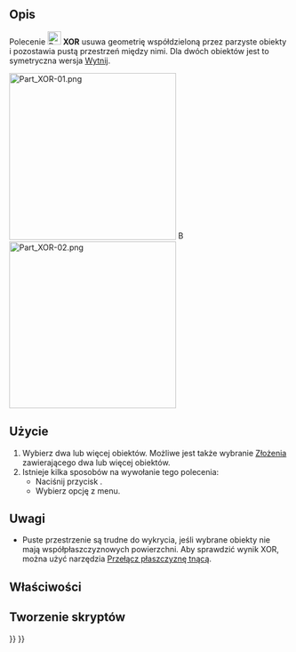 <languages/>

{{Docnav/pl
|[[Part_Slice/pl|Rozbij na kształty złożenia]]
|[[Part_CheckGeometry/pl|Sprawdź geometrię]]
|[[Part_Workbench/pl|środowisko pracy Część]]
|IconL=Part_Slice.svg
|IconR=Part_CheckGeometry.svg
|IconC=Workbench_Part.svg
}}

{{GuiCommand/pl
|Name=Part_XOR
|Name/pl=Część: Logiczny XOR
|MenuLocation=Część → Rozdziel → Logiczny XOR
|Workbenches=[[Part_Workbench/pl|Część]]
|Version=0.17
|SeeAlso=[[Part_BooleanFragments/pl|Fragmentacja funkcją logiczną]], [[Part_Slice/pl|Rozbij na kształty złożenia]], [[Part_CompJoinFeatures/pl|Połącz obiekty]], [[Part_Boolean/pl|Operacje logiczne na bryłach]]}}

<span id="Description"></span>
==Opis==

Polecenie [[Image:Part_XOR.svg|24px]] '''XOR''' usuwa geometrię współdzieloną przez parzyste obiekty i pozostawia pustą przestrzeń między nimi. Dla dwóch obiektów jest to symetryczna wersja [[Part_Cut/pl|Wytnij]].

[[Image:Part_XOR-01.png|300px]] [[Image:Button_right.svg|16px|link=]]
[[Image:Part_XOR-02.png|300px]]
{{Caption|Trzy nakładające się na siebie obiekty → Obiekt wynikowy}}

<span id="Usage"></span>
==Użycie==

# Wybierz dwa lub więcej obiektów. Możliwe jest także wybranie [[Part_Compound/pl|Złożenia]] zawierającego dwa lub więcej obiektów.
# Istnieje kilka sposobów na wywołanie tego polecenia:
#* Naciśnij przycisk {{Button|[[Image:Part_XOR.svg|16px]] [[Part_XOR/pl|Logiczny XOR]]}}.
#* Wybierz opcję {{MenuCommand|Część → Rozdziel → [[Image:Part_XOR.svg|16px]] Logiczny XOR}} z menu.

<span id="Notes"></span>
==Uwagi==

* Puste przestrzenie są trudne do wykrycia, jeśli wybrane obiekty nie mają współpłaszczyznowych powierzchni. Aby sprawdzić wynik XOR, można użyć narzędzia [[Std_ToggleClipPlane/pl|Przełącz płaszczyznę tnącą]].

<span id="Properties"></span>
==Właściwości==

<span id="Scripting"></span>
==Tworzenie skryptów==


{{Docnav/pl
|[[Part_Slice/pl|Rozbij na kształty złożenia]]
|[[Part_CheckGeometry/pl|Sprawdź geometrię]]
|[[Part_Workbench/pl|środowisko pracy Część]]
|IconL=Part_Slice.svg
|IconR=Part_CheckGeometry.svg
|IconC=Workbench_Part.svg
}}

{{Part_Tools_navi{{#translation:}}}}
{{Userdocnavi{{#translation:}}}}